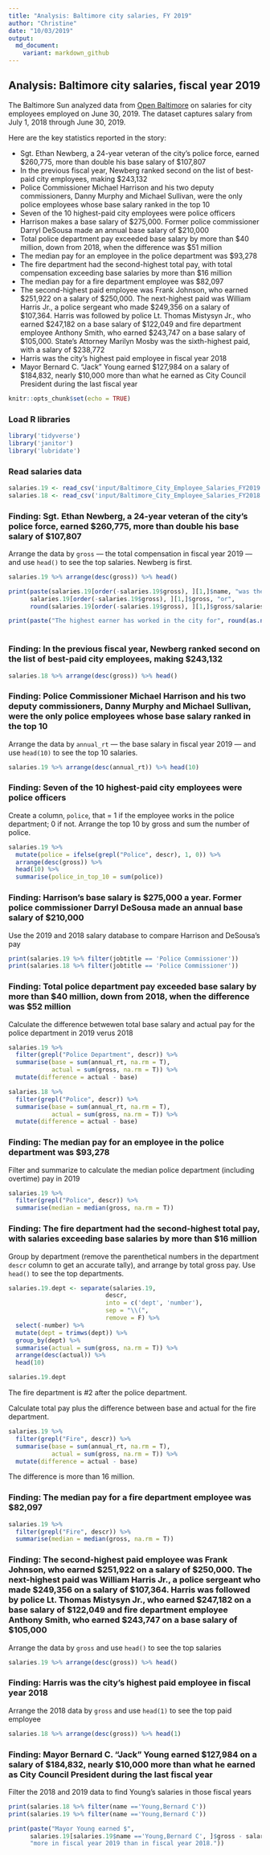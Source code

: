 ```yaml
---
title: "Analysis: Baltimore city salaries, FY 2019"
author: "Christine"
date: "10/03/2019"
output:   
  md_document:
    variant: markdown_github
---
```


## Analysis: Baltimore city salaries, fiscal year 2019

The Baltimore Sun analyzed data from [Open Baltimore](https://data.baltimorecity.gov/City-Government/Baltimore-City-Employee-Salaries-FY2019/6xv6-e66h) on salaries for city employees employed on June 30, 2019. The dataset captures salary from July 1, 2018 through June 30, 2019.

Here are the key statistics reported in the story:

- Sgt. Ethan Newberg, a 24-year veteran of the city’s police force, earned $260,775, more than double his base salary of $107,807
- In the previous fiscal year, Newberg ranked second on the list of best-paid city employees, making $243,132
- Police Commissioner Michael Harrison and his two deputy commissioners, Danny Murphy and Michael Sullivan, were the only police employees whose base salary ranked in the top 10
- Seven of the 10 highest-paid city employees were police officers
- Harrison makes a base salary of $275,000. Former police commissioner Darryl DeSousa made an annual base salary of $210,000
- Total police department pay exceeded base salary by more than $40 million, down from 2018, when the difference was $51 million 
- The median pay for an employee in the police department was $93,278
- The fire department had the second-highest total pay, with total compensation exceeding base salaries by more than $16 million
- The median pay for a fire department employee was $82,097
- The second-highest paid employee was Frank Johnson, who earned $251,922 on a salary of $250,000. The next-highest paid was William Harris Jr., a police sergeant who made $249,356 on a salary of $107,364. Harris was followed by police Lt. Thomas Mistysyn Jr., who earned $247,182 on a base salary of $122,049 and fire department employee Anthony Smith, who earned $243,747 on a base salary of $105,000. State’s Attorney Marilyn Mosby was the sixth-highest paid, with a salary of $238,772
- Harris was the city’s highest paid employee in fiscal year 2018
- Mayor Bernard C. “Jack” Young earned $127,984 on a salary of $184,832, nearly $10,000 more than what he earned as City Council President during the last fiscal year

```r
knitr::opts_chunk$set(echo = TRUE)
```

### Load R libraries

```r
library('tidyverse')
library('janitor')
library('lubridate')
```

### Read salaries data
```r
salaries.19 <- read_csv('input/Baltimore_City_Employee_Salaries_FY2019.csv') %>% clean_names()
salaries.18 <- read_csv('input/Baltimore_City_Employee_Salaries_FY2018.csv') %>% clean_names()
```

### Finding: Sgt. Ethan Newberg, a 24-year veteran of the city’s police force, earned $260,775, more than double his base salary of $107,807

Arrange the data by `gross` — the total compensation in fiscal year 2019 — and use `head()` to see the top salaries. Newberg is first.

```r
salaries.19 %>% arrange(desc(gross)) %>% head()
```

```r
print(paste(salaries.19[order(-salaries.19$gross), ][1,]$name, "was the highest earner in fiscal year 2019, making",
      salaries.19[order(-salaries.19$gross), ][1,]$gross, "or", 
      round(salaries.19[order(-salaries.19$gross), ][1,]$gross/salaries.19[order(-salaries.19$gross), ][1,]$annual_rt, 1), "times base pay."))
```

```r
print(paste("The highest earner has worked in the city for", round(as.numeric(difftime(today(), 
                                                                                  as.Date(mdy_hms(salaries.19[order(-salaries.19$gross), ][1,]$hire_dt)), unit="weeks")/52.25), 1), "years."))
```

### Finding: In the previous fiscal year, Newberg ranked second on the list of best-paid city employees, making $243,132

```r
salaries.18 %>% arrange(desc(gross)) %>% head()
```

### Finding: Police Commissioner Michael Harrison and his two deputy commissioners, Danny Murphy and Michael Sullivan, were the only police employees whose base salary ranked in the top 10

Arrange the data by `annual_rt` — the base salary in fiscal year 2019 — and use `head(10)` to see the top 10 salaries.

```r
salaries.19 %>% arrange(desc(annual_rt)) %>% head(10)
```

### Finding: Seven of the 10 highest-paid city employees were police officers

Create a column, `police`, that = 1 if the employee works in the police department; 0 if not. Arrange the top 10 by gross and sum the number of police.

```r
salaries.19 %>% 
  mutate(police = ifelse(grepl("Police", descr), 1, 0)) %>% 
  arrange(desc(gross)) %>% 
  head(10) %>% 
  summarise(police_in_top_10 = sum(police))
```

### Finding: Harrison’s base salary is $275,000 a year. Former police commissioner Darryl DeSousa made an annual base salary of $210,000

Use the 2019 and 2018 salary database to compare Harrison and DeSousa's pay

```r
print(salaries.19 %>% filter(jobtitle == 'Police Commissioner'))
print(salaries.18 %>% filter(jobtitle == 'Police Commissioner'))
```

### Finding: Total police department pay exceeded base salary by more than $40 million, down from 2018, when the difference was $52 million

Calculate the difference betwewen total base salary and actual pay for the police department in 2019 verus 2018

```r
salaries.19 %>% 
  filter(grepl("Police Department", descr)) %>% 
  summarise(base = sum(annual_rt, na.rm = T),
            actual = sum(gross, na.rm = T)) %>%
  mutate(difference = actual - base)
```
```r
salaries.18 %>% 
  filter(grepl("Police", descr)) %>% 
  summarise(base = sum(annual_rt, na.rm = T),
            actual = sum(gross, na.rm = T)) %>%
  mutate(difference = actual - base)
```

### Finding: The median pay for an employee in the police department was $93,278

Filter and summarize to calculate the median police department (including overtime) pay in 2019

```r
salaries.19 %>% 
  filter(grepl("Police", descr)) %>% 
  summarise(median = median(gross, na.rm = T)) 
```

### Finding: The fire department had the second-highest total pay, with salaries exceeding base salaries by more than $16 million

Group by department (remove the parenthetical numbers in the department `descr` column to get an accurate tally), and arrange by total gross pay. Use `head()` to see the top departments.
```r
salaries.19.dept <- separate(salaries.19,
                           descr,
                           into = c('dept', 'number'),
                           sep = "\\(",
                           remove = F) %>%
  select(-number) %>% 
  mutate(dept = trimws(dept)) %>%
  group_by(dept) %>%
  summarise(actual = sum(gross, na.rm = T)) %>%
  arrange(desc(actual)) %>%
  head(10)

salaries.19.dept

```

The fire department is #2 after the police department.

Calculate total pay plus the difference between base and actual for the fire department.

```r
salaries.19 %>% 
  filter(grepl("Fire", descr)) %>% 
  summarise(base = sum(annual_rt, na.rm = T),
            actual = sum(gross, na.rm = T)) %>%
  mutate(difference = actual - base)
```
The difference is more than 16 million.

### Finding: The median pay for a fire department employee was $82,097

```r
salaries.19 %>% 
  filter(grepl("Fire", descr)) %>% 
  summarise(median = median(gross, na.rm = T)) 
```

### Finding: The second-highest paid employee was Frank Johnson, who earned $251,922 on a salary of $250,000. The next-highest paid was William Harris Jr., a police sergeant who made $249,356 on a salary of $107,364. Harris was followed by police Lt. Thomas Mistysyn Jr., who earned $247,182 on a base salary of $122,049 and fire department employee Anthony Smith, who earned $243,747 on a base salary of $105,000

Arrange the data by `gross` and use `head()` to see the top salaries

```r
salaries.19 %>% arrange(desc(gross)) %>% head()
```

### Finding: Harris was the city’s highest paid employee in fiscal year 2018

Arrange the 2018 data by `gross` and use `head(1)` to see the top paid employee

```r
salaries.18 %>% arrange(desc(gross)) %>% head(1)
```

### Finding: Mayor Bernard C. “Jack” Young earned $127,984 on a salary of $184,832, nearly $10,000 more than what he earned as City Council President during the last fiscal year

Filter the 2018 and 2019 data to find Young's salaries in those fiscal years

```r
print(salaries.18 %>% filter(name =='Young,Bernard C'))
print(salaries.19 %>% filter(name =='Young,Bernard C'))
```

```r
print(paste("Mayor Young earned $", 
      salaries.19[salaries.19$name =='Young,Bernard C', ]$gross - salaries.18[salaries.18$name =='Young,Bernard C',]$gross,
      "more in fiscal year 2019 than in fiscal year 2018."))
```

